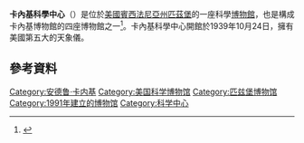 '''卡內基科學中心'''（{{lang-en|Carnegie Science Center}}）是位於[[美國|美國]][[賓西法尼亞州|賓西法尼亞州]][[匹茲堡|匹茲堡]]的一座科學[[博物館|博物館]]，也是構成卡內基博物館的四座博物館之一<ref>{{cite web |url=http://www.city.pittsburgh.pa.us/cp/maps/chateau.html |title=存档副本 |accessdate=2010-09-25 |deadurl=yes |archiveurl=https://web.archive.org/web/20100726114703/http://www.city.pittsburgh.pa.us/cp/maps/chateau.html |archivedate=2010-07-26 }}</ref>。卡內基科學中心開館於1939年10月24日，擁有美國第五大的天象儀。

==參考資料==
{{Reflist}}

[[Category:安德鲁·卡内基|Category:安德鲁·卡内基]]
[[Category:美国科学博物馆|Category:美国科学博物馆]]
[[Category:匹兹堡博物馆|Category:匹兹堡博物馆]]
[[Category:1991年建立的博物馆|Category:1991年建立的博物馆]]
[[Category:科学中心|Category:科学中心]]